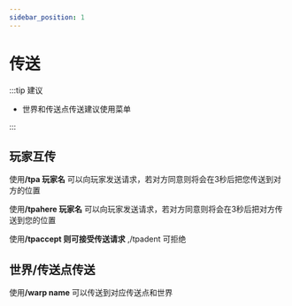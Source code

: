 ```yaml
---
sidebar_position: 1
---
```


# 传送

:::tip 建议

- 世界和传送点传送建议使用菜单

:::
## 玩家互传
使用<strong>/tpa 玩家名</strong> 可以向玩家发送请求，若对方同意则将会在3秒后把您传送到对方的位置

使用<strong>/tpahere 玩家名</strong> 可以向玩家发送请求，若对方同意则将会在3秒后把对方传送到您的位置

使用<strong>/tpaccept 则可接受传送请求</strong> ,/tpadent 可拒绝
## 世界/传送点传送
使用<strong>/warp name</strong> 可以传送到对应传送点和世界